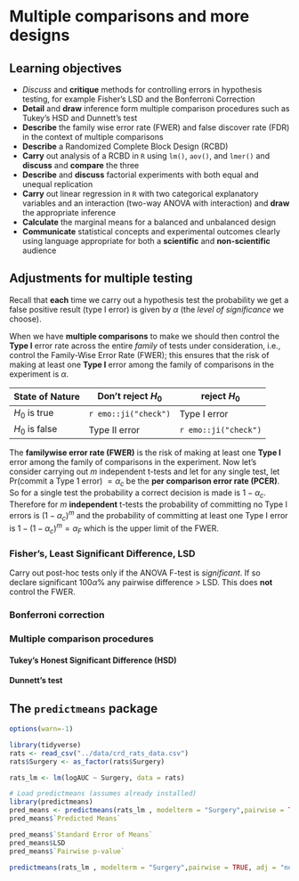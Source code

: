 # Multiple comparisons and more designs

## Learning objectives

   + *Discuss* and **critique** methods for controlling errors in hypothesis testing, for example Fisher’s LSD and the Bonferroni Correction
   + **Detail** and **draw** inference form multiple comparison procedures such as Tukey’s HSD and Dunnett's test
   + **Describe** the family wise error rate (FWER) and false discover rate (FDR) in the context of multiple comparisons
   + **Describe** a Randomized Complete Block Design (RCBD)
   + **Carry** out analysis of a RCBD in `R` using `lm()`, `aov()`, and `lmer()` and **discuss** and **compare** the three
   + **Describe** and **discuss** factorial experiments with both equal and unequal replication
   + **Carry** out linear regression in `R` with two categorical explanatory variables and an interaction (two-way ANOVA with interaction) and **draw** the appropriate inference
   + **Calculate** the marginal means for a balanced and unbalanced design
   + **Communicate** statistical concepts and experimental outcomes clearly using language appropriate for both a **scientific** and **non-scientific** audience
   
## Adjustments for multiple testing

Recall that **each** time we carry out a hypothesis test the probability we get a false positive result (type I error) is given by $\alpha$ (the *level of significance* we choose).

When we have **multiple comparisons** to make we should then control the **Type I** error rate across the entire *family* of tests under consideration, i.e., control the Family-Wise Error Rate (FWER); this ensures that the risk of making at least one **Type I** error among the family of comparisons in the experiment is $\alpha$.


|State of Nature  | Don't reject $H_0$ | reject $H_0$ |
|---              |---                |---            |
| $H_0$ is true |  `r emo::ji("check")` | Type I error  |
| $H_0$ is false  | Type II error  | `r emo::ji("check")` |

The **familywise error rate (FWER)** is the risk of making at least one **Type I** error among the family of comparisons in the experiment. Now let's consider carrying out $m$ independent t-tests and let for any single test, let Pr(commit a Type 1 error) $= \alpha_c$ be the **per comparison error rate (PCER)**. So for a single test the probability a correct decision is made is $1 - \alpha_c$. Therefore for $m$ **independent** t-tests the probability of committing no Type I errors is $(1 - \alpha_c)^m$ and the probability of committing at least one Type I error is $1 -(1 - \alpha_c)^m = \alpha_F$ which is the upper limit of the FWER.

### Fisher’s, Least Significant Difference, LSD

Carry out post-hoc tests only if the ANOVA F-test is *significant*. If so declare significant $100\alpha\%$ any pairwise difference > LSD. This does **not** control the FWER.

### Bonferroni correction

### Multiple comparison procedures

#### Tukey’s Honest Significant Difference (HSD)

#### Dunnett’s test


##  The `predictmeans` package

```r
options(warn=-1)
```


```r
library(tidyverse)
rats <- read_csv("../data/crd_rats_data.csv")
rats$Surgery <- as_factor(rats$Surgery)
```


```r
rats_lm <- lm(logAUC ~ Surgery, data = rats)
```

```r
# Load predictmeans (assumes already installed)
library(predictmeans)
pred_means <- predictmeans(rats_lm , modelterm = "Surgery",pairwise = TRUE, adj = "none", plot = FALSE)
pred_means$`Predicted Means`
```

```r
pred_means$`Standard Error of Means`
pred_means$LSD
pred_means$`Pairwise p-value`
```

```r
predictmeans(rats_lm , modelterm = "Surgery",pairwise = TRUE, adj = "none", plot = TRUE)
```